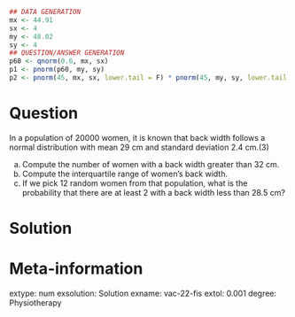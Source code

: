 ```r
## DATA GENERATION
mx <- 44.91
sx <- 4
my <- 48.02
sy <- 4
## QUESTION/ANSWER GENERATION
p60 <- qnorm(0.6, mx, sx)
p1 <- pnorm(p60, my, sy)
p2 <- pnorm(45, mx, sx, lower.tail = F) * pnorm(45, my, sy, lower.tail = F)
```

Question
========
In a population of 20000 women, it is known that back width follows a normal distribution with mean $29$ cm and standard deviation $2.4$ cm.(3)

a. Compute the number of women with a back width greater than $32$ cm.
a. Compute the interquartile range of women's back width.
a. If we pick 12 random women from that population, what is the probability that there are at least 2 with a back width less than 28.5 cm?

Solution
========

Meta-information 
================
extype: num
exsolution: Solution
exname: vac-22-fis
extol: 0.001
degree: Physiotherapy
 
  
